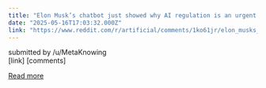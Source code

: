 ```yaml
---
title: "Elon Musk’s chatbot just showed why AI regulation is an urgent necessity | X’s Grok has been responding to unrelated prompts with discussions of “white genocide” in South Africa, one of Musk’s hobbyhorses."
date: "2025-05-16T17:03:32.000Z"
link: "https://www.reddit.com/r/artificial/comments/1ko61jr/elon_musks_chatbot_just_showed_why_ai_regulation/"
---
```


submitted by    /u/MetaKnowing  
 [link]   [comments]

[Read more](https://www.reddit.com/r/artificial/comments/1ko61jr/elon_musks_chatbot_just_showed_why_ai_regulation/)
